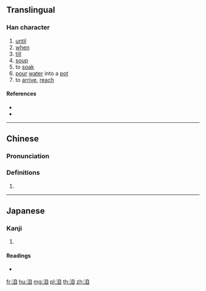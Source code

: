 {{character info/new}}
==Translingual==

===Han character===
{{Han char|rn=85|rad=水|as=06|sn=9|four=36100|canj=EHBU|ids=⿰氵自}}

# [[until]]
# [[when]]
# [[till]]{{rfv-sense}}
# [[soup]]
# to [[soak]]
# [[pour]] [[water]] into a [[pot]]
# to [[arrive]], [[reach]]

====References====
* {{Han ref|kx=0619.340|dkj=17369|dj=1015.050|hdz=31610.050|uh=6D0E|ud=27918|bh=ACAD|bd=44205}}
* {{R:yue:Hanzi}}

----

==Chinese==
{{zh-forms}}

===Pronunciation===
{{zh-pron
|m=jì
|c=gei3,gei6
|mc=y
|oc=y
|ma=
|cat=prep,n,v
}}

===Definitions===
{{zh-hanzi}}

# {{rfdef|lang=zh}}

----

==Japanese==

===Kanji===
{{ja-kanji|grade=|rs=水06}}

# {{defn|lang=ja|sort=水06}}

====Readings====
* {{ja-readings|on=[[き]] (ki), [[ぎ]] (gi)|kun=[[そそぐ]] (sosogu)}}

[[fr:洎]]
[[hu:洎]]
[[mg:洎]]
[[pl:洎]]
[[th:洎]]
[[zh:洎]]